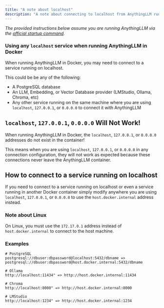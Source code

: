 ```yaml
---
title: "A note about localhost"
description: "A note about connecting to localhost from AnythingLLM running in Docker"
---
```


_The provided instructions below assume you are running AnythingLLM via the [official startup command](quickstart)._

### Using any `localhost` service when running AnythingLLM in Docker

When running AnythingLLM in Docker, you may need to connect to a service running on localhost.

This could be be any of the following:
- A PostgreSQL database
- An LLM, Embedding, or Vector Database provider (LMStudio, Ollama, Chroma, etc)
- Any other service running on the same machine where you are using `localhost`, `127.0.0.1`, or `0.0.0.0` to connect it with AnythingLLM

## `localhost`, `127.0.0.1`, `0.0.0.0` Will Not Work!

When running AnythingLLM in Docker, the `localhost`, `127.0.0.1`, or `0.0.0.0` addresses do not exist in the container!

This means when you are using `localhost`, `127.0.0.1`, or `0.0.0.0` in any connection configuration, they will not work as expected because these connections never leave the AnythingLLM container.

## How to connect to a service running on localhost

If you need to connect to a service running on localhost or even a service running in another Docker container simply
modify anywhere you are using `localhost`, `127.0.0.1`, or `0.0.0.0` to use the `host.docker.internal` address instead.

### Note about Linux

On Linux, you must use the `172.17.0.1` address instead of `host.docker.internal` to connect to the host machine.


### Examples

```text copy showLineNumbers
# PostgreSQL
postgresql://dbuser:dbpassword@localhost:5432/dbname => postgresql://dbuser:dbpassword@host.docker.internal:5432/dbname

# Ollama
http://localhost:11434" => http://host.docker.internal:11434

# Chroma
http://localhost:8000" => http://host.docker.internal:8000

# LMStudio
http://localhost:1234" => http://host.docker.internal:1234
```
